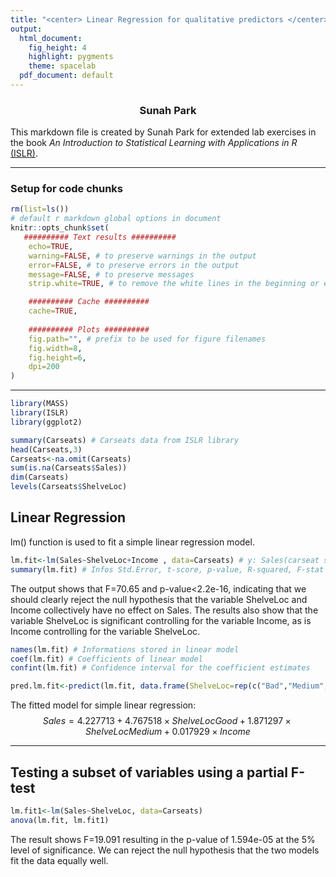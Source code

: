 ```yaml
---
title: "<center> Linear Regression for qualitative predictors </center>"
output:
  html_document:
    fig_height: 4
    highlight: pygments
    theme: spacelab
  pdf_document: default
---
```

<center> <h3> Sunah Park </center>

This markdown file is created by Sunah Park for extended lab exercises in the book _An Introduction to Statistical Learning with Applications in R_ [(ISLR)](https://www-bcf.usc.edu/~gareth/ISL/ISLR%20First%20Printing.pdf). 


* * *

### Setup for code chunks
```r
rm(list=ls())
# default r markdown global options in document
knitr::opts_chunk$set(
   ########## Text results ##########
    echo=TRUE, 
    warning=FALSE, # to preserve warnings in the output 
    error=FALSE, # to preserve errors in the output
    message=FALSE, # to preserve messages
    strip.white=TRUE, # to remove the white lines in the beginning or end of a source chunk in the output 

    ########## Cache ##########
    cache=TRUE,
   
    ########## Plots ##########
    fig.path="", # prefix to be used for figure filenames
    fig.width=8,
    fig.height=6,
    dpi=200
)
```



* * * 
```r
library(MASS)
library(ISLR)
library(ggplot2)
```

```r
summary(Carseats) # Carseats data from ISLR library
head(Carseats,3)
Carseats<-na.omit(Carseats)
sum(is.na(Carseats$Sales))
dim(Carseats)
levels(Carseats$ShelveLoc)
```

## __Linear Regression__
lm() function is used to fit a simple linear regression model.
```r
lm.fit<-lm(Sales~ShelveLoc+Income , data=Carseats) # y: Sales(carseat sales), x: ShelveLoc(quality of the shelving location: Bad, Medium or Good), Income level from the database Carseats 
summary(lm.fit) # Infos Std.Error, t-score, p-value, R-squared, F-stat
```
The output shows that F=70.65 and p-value<2.2e-16, indicating that we should clearly reject the null hypothesis that the variable ShelveLoc and Income collectively have no effect on Sales. The results also show that the variable ShelveLoc is significant controlling for the variable Income, as is Income controlling for the variable ShelveLoc. 


```r
names(lm.fit) # Informations stored in linear model
coef(lm.fit) # Coefficients of linear model
confint(lm.fit) # Confidence interval for the coefficient estimates

pred.lm.fit<-predict(lm.fit, data.frame(ShelveLoc=rep(c("Bad","Medium","Good"),each=3), Income=rep(c(20,70,120),3)),interval="confidence"); pred.lm.fit
```

The fitted model for simple linear regression:
$$ {Sales}=4.227713+4.767518\times{ShelveLocGood}+1.871297\times{ShelveLocMedium}+0.017929\times{Income} $$

* * *
## __Testing a subset of variables using a partial F-test__

```r
lm.fit1<-lm(Sales~ShelveLoc, data=Carseats)
anova(lm.fit, lm.fit1)
```
The result shows F=19.091 resulting in the p-value of 1.594e-05 at the 5% level of significance. We can reject the null hypothesis that the two models fit the data equally well. 